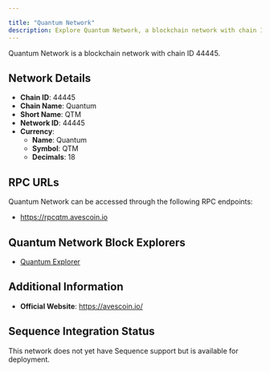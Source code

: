 ```yaml
---

title: "Quantum Network"
description: Explore Quantum Network, a blockchain network with chain ID 44445. Learn about its native currency, Quantum, and how to interact with the network.
---
```




Quantum Network is a blockchain network with chain ID 44445.

## Network Details

- **Chain ID**: 44445
- **Chain Name**: Quantum
- **Short Name**: QTM
- **Network ID**: 44445
- **Currency**: 
  - **Name**: Quantum
  - **Symbol**: QTM
  - **Decimals**: 18

## RPC URLs

Quantum Network can be accessed through the following RPC endpoints:

- https://rpcqtm.avescoin.io

## Quantum Network Block Explorers

- [Quantum Explorer](https://qtm.avescoin.io)

## Additional Information

- **Official Website**: https://avescoin.io/

## Sequence Integration Status

This network does not yet have Sequence support but is available for deployment.
